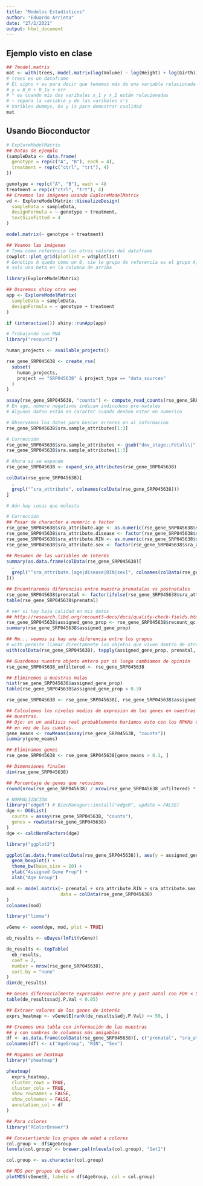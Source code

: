 ```yaml
---
title: "Modelos Estadísticos"
author: "Eduardo Arrieta"
date: "27/2/2021"
output: html_document
---
```


## Ejemplo visto en clase
```r
## ?model.matrix
mat <- with(trees, model.matrix(log(Volume) ~ log(Height) + log(Girth)))
# trees es un dataframe
# El signo + es para decir que tenemos más de una variable relacionada a nuestra variable y
# y = B_0 + B_1x + err
# * es cuando mis dos varibales x_1 y x_2 están relacionadas
# ~ separa la variable y de las varibales x's
# Varibles dummys, 0s y 1s para demostrar cualidad
mat
```

## Usando Bioconductor
```r
# ExploreModelMatrix
## Datos de ejemplo
(sampleData <- data.frame(
  genotype = rep(c("A", "B"), each = 4),
  treatment = rep(c("ctrl", "trt"), 4)
))
```

```r
genotype = rep(c("A", "B"), each = 4)
treatment = rep(c("ctrl", "trt"), 4)
## Creemos las imágenes usando ExploreModelMatrix
vd <- ExploreModelMatrix::VisualizeDesign(
  sampleData = sampleData,
  designFormula = ~ genotype + treatment,
  textSizeFitted = 4
)

model.matrix(~ genotype + treatment)
```


```r
## Veamos las imágenes
# Toma como referencia los otros valores del dataframe
cowplot::plot_grid(plotlist = vd$plotlist)
# Genotipo A queda como un 0, sie le grupo de referencia es el grupo A, habra
# solo una beta en la columna de arriba
```


```r
library(ExploreModelMatrix)
```

```r
## Usaremos shiny otra ves
app <- ExploreModelMatrix(
  sampleData = sampleData,
  designFormula = ~ genotype + treatment
)
```


```r
if (interactive()) shiny::runApp(app)
```

```r
# Trabajando con RNA
library("recount3")
```

```r
human_projects <- available_projects()

rse_gene_SRP045638 <- create_rse(
  subset(
    human_projects,
    project == "SRP045638" & project_type == "data_sources"
  )
)

assay(rse_gene_SRP045638, "counts") <- compute_read_counts(rse_gene_SRP045638)
# En age, número negativos indican individuos pre-natales
# Algunos datso están en caracter cuando denben estar en numerico
```


```r
# Observamos los datos para buscar errores en al informacion
rse_gene_SRP045638$sra.sample_attributes[1:3]
```

```r
# Corrección
rse_gene_SRP045638$sra.sample_attributes <- gsub("dev_stage;;Fetal\\|", "", rse_gene_SRP045638$sra.sample_attributes)
rse_gene_SRP045638$sra.sample_attributes[1:3]
```

```r
# Ahora si se expande
rse_gene_SRP045638 <- expand_sra_attributes(rse_gene_SRP045638)

colData(rse_gene_SRP045638)[
  ,
  grepl("^sra_attribute", colnames(colData(rse_gene_SRP045638)))
]
```

```r
# Aún hay cosas que molesta

# Corrección
## Pasar de character a nuemric o factor
rse_gene_SRP045638$sra_attribute.age <- as.numeric(rse_gene_SRP045638$sra_attribute.age)
rse_gene_SRP045638$sra_attribute.disease <- factor(rse_gene_SRP045638$sra_attribute.disease)
rse_gene_SRP045638$sra_attribute.RIN <- as.numeric(rse_gene_SRP045638$sra_attribute.RIN)
rse_gene_SRP045638$sra_attribute.sex <- factor(rse_gene_SRP045638$sra_attribute.sex)

## Resumen de las variables de interés
summary(as.data.frame(colData(rse_gene_SRP045638)[
  ,
  grepl("^sra_attribute.[age|disease|RIN|sex]", colnames(colData(rse_gene_SRP045638)))
]))
```

```r
## Encontraremos diferencias entre muestra prenatalas vs postnatales
rse_gene_SRP045638$prenatal <- factor(ifelse(rse_gene_SRP045638$sra_attribute.age < 0, "prenatal", "postnatal"))
table(rse_gene_SRP045638$prenatal)
```


```r
# ver si hay baja calidad en mis datos
## http://research.libd.org/recount3-docs/docs/quality-check-fields.html
rse_gene_SRP045638$assigned_gene_prop <- rse_gene_SRP045638$recount_qc.gene_fc_count_all.assigned / rse_gene_SRP045638$recount_qc.gene_fc_count_all.total
summary(rse_gene_SRP045638$assigned_gene_prop)
```

```r
## Hm... veamos si hay una diferencia entre los grupos
# with permite llamar directamnete los objetos que viven dentro de otros
with(colData(rse_gene_SRP045638), tapply(assigned_gene_prop, prenatal, summary))
```

```r
## Guardemos nuestro objeto entero por si luego cambiamos de opinión
rse_gene_SRP045638_unfiltered <- rse_gene_SRP045638

## Eliminemos a muestras malas
hist(rse_gene_SRP045638$assigned_gene_prop)
table(rse_gene_SRP045638$assigned_gene_prop < 0.3)
```

```r
rse_gene_SRP045638 <- rse_gene_SRP045638[, rse_gene_SRP045638$assigned_gene_prop > 0.3]

## Calculemos los niveles medios de expresión de los genes en nuestras
## muestras.
## Ojo: en un análisis real probablemente haríamos esto con los RPKMs o CPMs
## en vez de las cuentas.
gene_means <- rowMeans(assay(rse_gene_SRP045638, "counts"))
summary(gene_means)
```

```r
## Eliminamos genes
rse_gene_SRP045638 <- rse_gene_SRP045638[gene_means > 0.1, ]

## Dimensiones finales
dim(rse_gene_SRP045638)

## Porcentaje de genes que retuvimos
round(nrow(rse_gene_SRP045638) / nrow(rse_gene_SRP045638_unfiltered) * 100, 2)
```

```r
# NORMALIZACIÓN
library("edgeR") # BiocManager::install("edgeR", update = FALSE)
dge <- DGEList(
  counts = assay(rse_gene_SRP045638, "counts"),
  genes = rowData(rse_gene_SRP045638)
)
dge <- calcNormFactors(dge)
```

```r
library("ggplot2")
```

```r
ggplot(as.data.frame(colData(rse_gene_SRP045638)), aes(y = assigned_gene_prop, x = prenatal)) +
  geom_boxplot() +
  theme_bw(base_size = 20) +
  ylab("Assigned Gene Prop") +
  xlab("Age Group")

mod <- model.matrix(~ prenatal + sra_attribute.RIN + sra_attribute.sex + assigned_gene_prop,
                    data = colData(rse_gene_SRP045638)
)
colnames(mod)
```

```r
library("limma")
```

```r
vGene <- voom(dge, mod, plot = TRUE)

eb_results <- eBayes(lmFit(vGene))

de_results <- topTable(
  eb_results,
  coef = 2,
  number = nrow(rse_gene_SRP045638),
  sort.by = "none"
)
dim(de_results)

## Genes diferencialmente expresados entre pre y post natal con FDR < 5%
table(de_results$adj.P.Val < 0.05)
```


```r
## Extraer valores de los genes de interés
exprs_heatmap <- vGene$E[rank(de_results$adj.P.Val) <= 50, ]

## Creemos una tabla con información de las muestras
## y con nombres de columnas más amigables
df <- as.data.frame(colData(rse_gene_SRP045638)[, c("prenatal", "sra_attribute.RIN", "sra_attribute.sex")])
colnames(df) <- c("AgeGroup", "RIN", "Sex")
```

```r
## Hagamos un heatmap
library("pheatmap")
```

```r
pheatmap(
  exprs_heatmap,
  cluster_rows = TRUE,
  cluster_cols = TRUE,
  show_rownames = FALSE,
  show_colnames = FALSE,
  annotation_col = df
)
```

```r
## Para colores
library("RColorBrewer")
```

```r
## Conviertiendo los grupos de edad a colores
col.group <- df$AgeGroup
levels(col.group) <- brewer.pal(nlevels(col.group), "Set1")

col.group <- as.character(col.group)

## MDS por grupos de edad
plotMDS(vGene$E, labels = df$AgeGroup, col = col.group)
```
